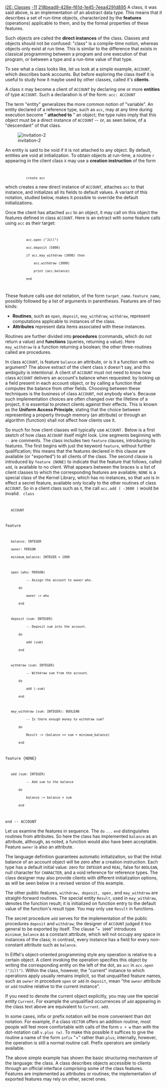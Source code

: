 [[Property:title|I2E: Classes]]
[[Property:weight|-11]]
[[Property:uuid|218bead9-428e-f61d-1e45-7eea4291d895]]
A class, it was said above, is an implementation of an abstract data type. This means that it describes a set of run-time objects, characterized by the ''' features''' (operations) applicable to them, and by the formal properties of these features. 

Such objects are called the '''direct instances''' of the class. Classes and objects should not be confused: "class" is a compile-time notion, whereas objects only exist at run time. This is similar to the difference that exists in classical programming between a program and one execution of that program, or between a type and a run-time value of that type. 

{{info|"Object-Oriented" is a misnomer; "Class-Oriented Analysis, Design and Programming" would be a more accurate description of the method. }}

To see what a class looks like, let us look at a simple example, <code>ACCOUNT</code>, which describes bank accounts. But before exploring the class itself it is useful to study how it maybe used by other classes, called it's '''clients'''. 

A class <code>X</code> may become a client of <code>ACCOUNT</code> by declaring one or more '''entities''' of type <code>ACCOUNT</code>. Such a declaration is of the form: 
<code>acc: ACCOUNT</code>

The term "entity" generalizes the more common notion of "variable". An entity declared of a reference type, such as <code>acc</code>, may at any time during execution become " '''attached to''' " an object; the type rules imply that this object must be a direct instance of <code>ACCOUNT</code> -- or, as seen below, of a "descendant" of that class. 

[[Image:invitation-2]]  

An entity is said to be void if it is not attached to any object. By default, entities are void at initialization. To obtain objects at run-time, a routine <code>r</code> appearing in the client class <code>X</code> may use a '''creation instruction''' of the form 

<code>
            create acc</code>


which creates a new direct instance of <code> ACCOUNT</code>, attaches <code>acc</code> to that instance, and initializes all its fields to default values. A variant of this notation, studied below, makes it possible to override the default initializations. 

Once the client has attached <code>acc</code> to an object, it may call on this object the features defined in class <code>ACCOUNT</code>. Here is an extract with some feature calls using <code>acc</code> as their target: 
<code>
            acc.open ("Jill")
            acc.deposit (5000)
            if acc.may_withdraw (3000) then
                acc.withdraw (3000)
                print (acc.balance)
            end
</code>

These feature calls use dot notation, of the form <code>target_name.feature_name</code>, possibly followed by a list of arguments in parentheses. Features are of two kinds: 
*  '''Routines''', such as <code>open</code>, <code>deposit</code>, <code>may_withdraw</code>, <code>withdraw</code>, represent computations applicable to instances of the class. 
*  '''Attributes''' represent data items associated with these instances. 

Routines are further divided into '''procedures''' (commands, which do not return a value) and '''functions''' (queries, returning a value). Here <code>may_withdraw</code> is a function returning a boolean; the other three-routines called are procedures. 

{{info|A note on syntax: you may separate instructions by semicolons, and indeed you should when, as on the next-to-last line of the example, two or more instructions appear on a line. But the language's syntax has been designed so that the semicolon is almost always optional, regardless of the layout. Indeed the practice is to omit it between instructions or declarations on separate lines, as this results in lighter, clearer software texts. }}

In class <code>ACCOUNT</code>, is feature <code>balance</code> an attribute, or is it a function with no argument? The above extract of the client class <code>X</code> doesn't say, and this ambiguity is intentional. A client of <code>ACCOUNT</code> must not need to know how class <code>ACCOUNT</code> delivers an account's balance when requested: by looking up a field present in each account object, or by calling a function that computes the balance from other fields. Choosing between these techniques is the business of class <code>ACCOUNT</code>, not anybody else's. Because such implementation choices are often changed over the lifetime of a project, it is essential to protect clients against their effects. This is known as the '''Uniform Access Principle''', stating that the choice between representing a property through memory (an attribute) or through an algorithm (function) shall not affect how clients use it. 

So much for how client classes will typically use <code>ACCOUNT. </code> Below is a first sketch of how class <code>ACCOUNT</code> itself might look. Line segments beginning with <code>--</code> are comments. The class includes two <code>feature</code> clauses, introducing its features. The first begins with just the keyword <code>feature</code>, without further qualification; this means that the features declared in this clause are available (or "exported") to all clients of the class. The second clause is introduced by <code>feature {NONE}</code> to indicate that the feature that follows, called <code>add</code>, is available to no client. What appears between the braces is a list of client classes to which the corresponding features are available; <code>NONE</code> is a special class of the Kernel Library, which has no instances, so that <code>add</code> is in effect a secret feature, available only locally to the other routines of class <code>ACCOUNT</code>. So in a client class such as <code>X</code>, the call <code>acc.add ( -3000 )</code> would be invalid. 
<code>
class 
    ACCOUNT

feature

    balance: INTEGER
    owner: PERSON
    minimum_balance: INTEGER = 1000

    open (who: PERSON)
            -- Assign the account to owner who.
        do
            owner := who
        end

    deposit (sum: INTEGER)
            -- Deposit sum into the account.
        do
            add (sum)
        end

    withdraw (sum: INTEGER)
            -- Withdraw sum from the account.
        do
            add (-sum)
        end

    may_withdraw (sum: INTEGER): BOOLEAN
            -- Is there enough money to withdraw sum?
        do
            Result := (balance >= sum + minimum_balance)
        end

feature {NONE}

    add (sum: INTEGER)
            -- Add sum to the balance
        do
            balance := balance + sum
        end

end -- ACCOUNT
</code>

Let us examine the features in sequence. The <code>do</code> <code>...</code> <code>end</code> distinguishes routines from attributes. So here the class has implemented <code>balance</code> as an attribute, although, as noted, a function would also have been acceptable. Feature <code>owner</code> is also an attribute. 

The language definition guarantees automatic initialization, so that the initial balance of an account object will be zero after a creation instruction. Each type has a default initial value: zero for <code>INTEGER</code> and <code>REAL</code>, false for <code>BOOLEAN</code>, null character for <code>CHARACTER</code>, and a void reference for reference types. The class designer may also provide clients with different initialization options, as will be seen below in a revised version of this example. 

The other public features, <code>withdraw, deposit, open,</code> and <code>may_withdraw</code> are straight-forward routines. The special entity <code>Result</code>, used in <code>may_withdraw</code>, denotes the function result; it is initialized on function entry to the default value of the function's result type. You may only use <code>Result</code> in functions. 

The secret procedure <code>add</code> serves for the implementation of the public procedures <code>deposit</code> and <code>withdraw</code>; the designer of <code>ACCOUNT</code> judged it too general to be exported by itself. The clause "<code>= 1000</code>" introduces <code>minimum_balance</code> as a constant attribute, which will not occupy any space in instances of the class; in contrast, every instance has a field for every non-constant attribute such as <code>balance</code>. 

In Eiffel's object-oriented programming style any operation is relative to a certain object. A client invoking the operation specifies this object by writing the corresponding entity on the left of the dot, as <code>acc</code> in <code>acc.open ("Jill")</code>. Within the class, however, the "current" instance to which operations apply usually remains implicit, so that unqualified feature names, such as <code>owner</code> in procedure <code>open</code> or <code>add</code> in <code> deposit</code>, mean "the <code>owner</code> attribute or <code>add</code> routine relative to the current instance". 

If you need to denote the current object explicitly, you may use the special entity <code>Current</code>. For example the unqualified occurrences of <code>add</code> appearing in the class text above are equivalent to <code>Current</code>. <code>add</code>. 

In some cases, infix or prefix notation will be more convenient than dot notation. For example, if a class <code>VECTOR</code> offers an addition routine, most people will feel more comfortable with calls of the form <code>v + w</code> than with the dot-notation call <code>v.plus (w)</code>. To make this possible it suffices to give the routine a name of the form <code>infix</code> "+" rather than <code>plus</code>; internally, however, the operation is still a normal routine call. Prefix operators are similarly available. 

The above simple example has shown the basic structuring mechanism of the language: the class. A class describes objects accessible to clients through an official interface comprising some of the class features. Features are implemented as attributes or routines; the implementation of exported features may rely on other, secret ones. 




